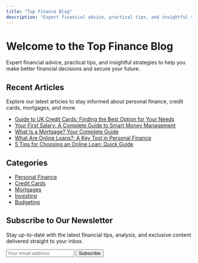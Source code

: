 ```yaml
---
title: "Top Finance Blog"
description: "Expert financial advice, practical tips, and insightful strategies to help you make better financial decisions and secure your future."
---
```


# Welcome to the Top Finance Blog

Expert financial advice, practical tips, and insightful strategies to help you make better financial decisions and secure your future.

## Recent Articles

Explore our latest articles to stay informed about personal finance, credit cards, mortgages, and more.

- [Guide to UK Credit Cards: Finding the Best Option for Your Needs](/blog/post/uk-credit-card-guide)
- [Your First Salary: A Complete Guide to Smart Money Management](/blog/post/your-first-paycheck)
- [What Is a Mortgage? Your Complete Guide](/blog/post/what-is-a-home-mortgage)
- [What Are Online Loans?: A Key Tool in Personal Finance](/blog/post/what-are-online-loans)
- [5 Tips for Choosing an Online Loan: Quick Guide](/blog/post/5-tips-for-choosing-an-online-loan)

## Categories

- [Personal Finance](/blog/category/personal-finance)
- [Credit Cards](/blog/category/credit-cards)
- [Mortgages](/blog/category/mortgages)
- [Investing](/blog/category/investing)
- [Budgeting](/blog/category/budgeting)

## Subscribe to Our Newsletter

Stay up-to-date with the latest financial tips, analysis, and exclusive content delivered straight to your inbox.

<form className="flex flex-col sm:flex-row gap-2 max-w-lg mx-auto mt-8">
  <input
    type="email"
    placeholder="Your email address"
    className="flex-grow px-4 py-3 rounded-full focus:outline-none focus:ring-2 focus:ring-blue-600 border"
  />
  <Button>Subscribe</Button>
</form>
